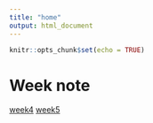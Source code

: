 ```yaml
---
title: "home"
output: html_document
---
```


```r
knitr::opts_chunk$set(echo = TRUE)
```

# Week note

[week4](10-8-1.html)
[week5](10-15-2.html)